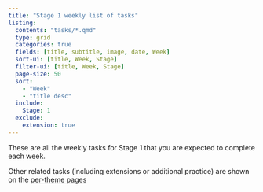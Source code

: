 ```yaml
---
title: "Stage 1 weekly list of tasks"
listing:
  contents: "tasks/*.qmd"
  type: grid
  categories: true
  fields: [title, subtitle, image, date, Week]
  sort-ui: [title, Week, Stage]
  filter-ui: [title, Week, Stage]
  page-size: 50
  sort: 
    - "Week"
    - "title desc"
  include:
    Stage: 1
  exclude:
    extension: true
---
```



These are all the weekly tasks for Stage 1 that you are expected to complete each week.


Other related tasks (including extensions or additional practice) are shown on the [per-theme pages](practice.html#themes)



::: {#sample-listings}
:::
